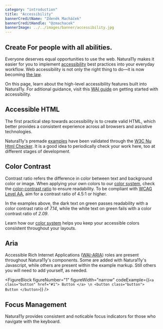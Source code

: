 ```yaml
---
category: "introduction"
title: "Accessibility"
bannerCreditName: "Zdeněk Macháček"
bannerCreditHandle: "@zmachacek" 
bannerImage: ../../images/banner/accessibility.jpg
---
```



<SproutingAlert />

<TextBlock>

<h2 class="h1">Create For people with all abilities.</h2>

Everyone deserves equal opportunities to use the web. Natura11y makes it easier for you to implement <a href="https://www.w3.org/TR/WCAG21/" target="_blank">accessibility</a> best practices into your everyday workflow. Web accessibility is not only the right thing to do—it is now becoming <a href="https://www.searchenginejournal.com/website-accessibility-law/285199">the law</a>.

On this page, learn about the high-level accessibility features built into Natura11y. For aditional guidance, visit this <a href="https://www.w3.org/WAI/tips/" target="_blank">WAI guide</a> on getting started with accessibility.

</TextBlock>

<Divider id="accessible-html" />

<TextBlock>

## Accessible HTML

The first practical step towards accessibility is to create valid HTML, which better provides a consistent experience across all browsers and assistive technologies. 

Natura11y's premade <a href="/examples">examples</a> have been validated through the <a href="https://validator.w3.org/nu/">W3C Nu Html Checker</a>. It is a good idea to periodically check your work here, too at different stages of development. 

</TextBlock>

<Divider id="color-contrast" />

<TextBlock>

## Color Contrast

Contrast ratio refers the difference in color between text and background color or image. When applying your own colors to our <a href="{{site.url}}/docs/color">color system</a>, check the <a href="https://colorable.jxnblk.com/">color-contrast ratio</a> to ensure readability. To be compliant
with <a href="https://www.w3.org/WAI/WCAG21/quickref/#use-of-color">WCAG Level AA</a>, aim for a contrast ratio of 4.5:1 or higher.

</TextBlock>

<ColorContrast />

<TextBlock>

In the examples above, the dark text on green passes readability with a color contrast ratio of <em>7.14</em>, while the white text on green fails with a color contrast ratio of <em>2.09</em>.

Learn how our <a href="/docs/color">color system</a> helps you keep your accessible colors consistent throughout your layouts.

</TextBlock>

<Divider id="aria" />

<TextBlock>

## Aria

Accessible Rich Internet Applications (<a href="https://developer.mozilla.org/en-US/docs/Web/Accessibility/ARIA" target="_blank">WAI-ARIA</a>) roles are present throughout Natura11y's components. Some are added with Natura11y's Javascript, while others are present within the example markup. Still others you will need to add yourself, as needed. 

</TextBlock>

<FigureBlock
    figureNumber="1"
    figureWidth="narrow"
    codeExample={(`
        <a class="button" href="#1">
            Button
        </a> \n
        <button class="button">
            Button
        </button>
    `)}
/>

<Divider id="focus-management" />

<TextBlock>

## Focus Management

Natura11y provides consistent and noticable focus indicators for those who navigate with the keyboard.

</TextBlock>
